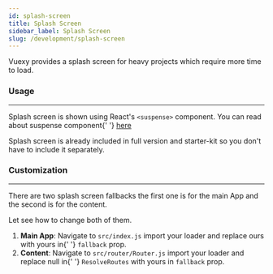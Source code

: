 ```yaml
---
id: splash-screen
title: Splash Screen
sidebar_label: Splash Screen
slug: /development/splash-screen
---
```


<p>Vuexy provides a splash screen for heavy projects which require more time to load. </p>

### Usage

---

<p>
  Splash screen is shown using React's <code>&lt;suspense&gt;</code> component. You can read about suspense component{' '}
  <a href='https://reactjs.org/docs/code-splitting.html' target='_blank'>
    here
  </a>
</p>
<p>Splash screen is already included in full version and starter-kit so you don't have to include it separately.</p>

### Customization

---

<p>There are two splash screen fallbacks the first one is for the main App and the second is for the content.</p>

<p>Let see how to change both of them.</p>

<ol className='pl-3'>
  <li>
    <strong>Main App</strong>: Navigate to <code>src/index.js</code> import your loader and replace ours with yours in{' '}
    <code>fallback</code> prop.
  </li>
  <li>
    <strong>Content</strong>: Navigate to <code>src/router/Router.js</code> import your loader and replace null in{' '}
    <code>ResolveRoutes</code> with yours in <code>fallback</code> prop.
  </li>
</ol>
